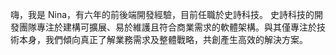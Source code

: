 嗨，我是 Nina，有六年的前後端開發經驗，目前任職於史詩科技。
史詩科技的開發團隊專注於建構可擴展、易於維護且符合商業需求的軟體架構。與其僅專注於技術本身，我們傾向真正了解業務需求及整體戰略，共創產生高效的解決方案。
